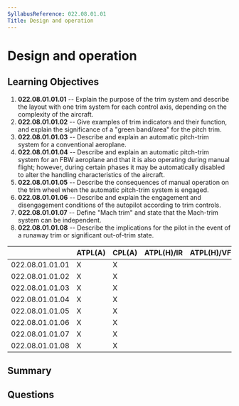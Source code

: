 ```yaml
---
SyllabusReference: 022.08.01.01
Title: Design and operation
---
```


# Design and operation

## Learning Objectives

1.  **022.08.01.01.01** -- Explain the purpose of the trim system and describe
    the layout with one trim system for each control axis, depending on the
    complexity of the aircraft.
2.  **022.08.01.01.02** -- Give examples of trim indicators and their function,
    and explain the significance of a "green band/area" for the pitch trim.
3.  **022.08.01.01.03** -- Describe and explain an automatic pitch-trim system
    for a conventional aeroplane.
4.  **022.08.01.01.04** -- Describe and explain an automatic pitch-trim system
    for an FBW aeroplane and that it is also operating during manual flight;
    however, during certain phases it may be automatically disabled to alter the
    handling characteristics of the aircraft.
5.  **022.08.01.01.05** -- Describe the consequences of manual operation on the
    trim wheel when the automatic pitch-trim system is engaged.
6.  **022.08.01.01.06** -- Describe and explain the engagement and disengagement
    conditions of the autopilot according to trim controls.
7.  **022.08.01.01.07** -- Define "Mach trim" and state that the Mach-trim system
    can be independent.
8.  **022.08.01.01.08** -- Describe the implications for the pilot in the event
    of a runaway trim or significant out-of-trim state.

|                 | ATPL(A) | CPL(A) | ATPL(H)/IR | ATPL(H)/VFR | CPL(H) | IR | CBIR(A) |
| --------------- | ------- | ------ | ---------- | ----------- | ------ | -- | ------- |
| 022.08.01.01.01 | X       | X      |            |             |        |    |         |
| 022.08.01.01.02 | X       | X      |            |             |        |    |         |
| 022.08.01.01.03 | X       | X      |            |             |        |    |         |
| 022.08.01.01.04 | X       | X      |            |             |        |    |         |
| 022.08.01.01.05 | X       | X      |            |             |        |    |         |
| 022.08.01.01.06 | X       | X      |            |             |        |    |         |
| 022.08.01.01.07 | X       | X      |            |             |        |    |         |
| 022.08.01.01.08 | X       | X      |            |             |        |    |         |

## Summary

## Questions

